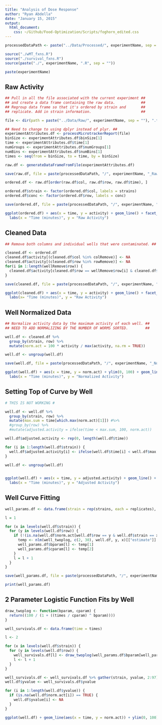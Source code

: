 ```yaml
---
title: "Analysis of Dose Response"
author: "Ryan Abdella"
date: "January 15, 2015"
output:
  html_document:
    css: ~/Github/Food-Optimization/Scripts/foghorn_edited.css
---
```



```r

processedDataPath <- paste("../Data/Processed/", experimentName, sep = "")

source("./wMT_fxns.R")
source("./survival_fxns.R")
source(paste("./", experimentName, ".R", sep = ""))

paste(experimentName)

```
 
## Raw Activity ##

```r

## Pull in all the file associated with the current experiment ##
## and create a data frame containing the raw data.            ##
## Regroup data frame so that it's ordered by strain and       ##
## replicate. Add in strain information.                       ##

file <- dir(path = paste("../Data/Raw/", experimentName, sep = ""), ".txt", full.names = TRUE)

## Need to change to using dplyr instead of plyr. ##
experimentAttributes.df <- processMicrotrackerReport(file)
binSize <- experimentAttributes.df$binSize[1]
time <- experimentAttributes.df$time[1]
numGroups <- experimentAttributes.df$numGroups[1]
numBins <- experimentAttributes.df$numBins[1]
times <- seq(from = binSize, to = time, by = binSize)

raw.df <- generateDataFrameFromFile(experimentAttributes.df)

save(raw.df, file = paste(processedDataPath, "/", experimentName, "_Raw.Rda", sep = ""), ascii = TRUE)

ordered.df <- raw.df[order(raw.df$col, raw.df$row, raw.df$time), ]

ordered.df$strain <- factor(ordered.df$col, labels = strains)
ordered.df$conc <- factor(ordered.df$row, labels = conc)

save(ordered.df, file = paste(processedDataPath, "/", experimentName, "_Processed.Rda", sep = ""), ascii = TRUE)

```

```r

ggplot(ordered.df) + aes(x = time, y = activity) + geom_line() + facet_grid(conc ~ strain) +
  labs(x = "Time (minutes)", y = "Raw Activity")

```

## Cleaned Data ##

```r

## Remove both columns and individual wells that were contaminated. ##

cleaned.df <- ordered.df
cleaned.df$activity[(cleaned.df$col %in% colRemove)] <- NA
cleaned.df$activity[(cleaned.df$row %in% rowRemove)] <- NA
for(i in 1:length(wellRemove$row)) {
  cleaned.df$activity[cleaned.df$row == wellRemove$row[i] & cleaned.df$col == wellRemove$col[i]] <- NA
}

save(cleaned.df, file = paste(processedDataPath, "/", experimentName, "_Cleaned2.Rda", sep = ""), ascii = TRUE)

```

```r

ggplot(cleaned.df) + aes(x = time, y = activity) + geom_line() + facet_grid(conc ~ strain) +
  labs(x= "Time (minutes)", y = "Raw Activity")

```

## Well Normalized Data ##

```r

## Normalize activity data by the maximum activity of each well. ##
## NEED TO ADD NORMALIZING BY THE NUMBER OF WORMS SORTED.        ##

well.df <- cleaned.df %>%
  group_by(strain, row) %>%
  mutate(norm.act = 100 * activity / max(activity, na.rm = TRUE))

well.df <- ungroup(well.df)

save(well.df, file = paste(processedDataPath, "/", experimentName, "_Normalized.Rda", sep = ""), ascii = TRUE)

```

```r

ggplot(well.df) + aes(x = time, y = norm.act) + ylim(0, 100) + geom_line() + facet_grid(conc ~ strain) +
  labs(x = "Time (minutes)", y = "Normalized Activity")

```

## Setting Top of Curve by Well ##

```r

# THIS IS NOT WORKING #

well.df <- well.df %>%
  group_by(strain, row) %>%
  mutate(max.sum = time[which.max(norm.act)[1]]) #%>%
  #group_by(row) %>%
  #mutate(adjusted.activity = ifelse(time < max.sum, 100, norm.act))

well.df$adjusted.activity <- rep(0, length(well.df$time))

for (i in 1:length(well.df$strain)) {
  well.df$adjusted.activity[i] <- ifelse(well.df$time[i] < well.df$max.sum[i], 100, well.df$norm.act[i])
}

well.df <- ungroup(well.df)
  
```

```r

ggplot(well.df) + aes(x = time, y = adjusted.activity) + geom_line() + facet_grid(conc ~ strain) +
  labs(x = "Time (minutes)", y = "Adjusted Activity")

```

## Well Curve Fitting ##

```r

well_params.df <- data.frame(strain = rep(strains, each = replicates), row = rep(levels(well.df$row), nStrains), bparam = rep(0, nStrains * replicates), cparam = rep(0, nStrains * replicates))

l = 1

for (x in levels(well.df$strain)) {
  for (y in levels(well.df$row)) {
    if (!(is.na(well.df$norm.act[well.df$row == y & well.df$strain == x]))[1] == TRUE) {
      temp <- nlm(well_twoplog, c(2, 30), well.df, y, x)[["estimate"]]
      well_params.df$bparam[l] <- temp[1]
      well_params.df$cparam[l] <- temp[2]
    }
    l = l + 1
  }
}

save(well_params.df, file = paste(processedDataPath, "/", experimentName, "_Well_Params.Rda", sep = ""), ascii = TRUE)

print(well_params.df)

```

## 2 Parameter Logistic Function Fits by Well ##

```r

draw_twoplog <- function(bparam, cparam) {
  return((100 / (1 + ((times / cparam) ^ bparam))))
}

well_survivals.df <- data.frame(time = times)

l <- 2

for (x in levels(well.df$strain)) {
  for (y in levels(well.df$row)) {
    well_survivals.df[l] <- draw_twoplog(well_params.df$bparam[well_params.df$strain == x & well_params.df$row == y], well_params.df$cparam[well_params.df$strain == x & well_params.df$row == y])
    l <- l + 1
  }
}

well_survivals.df <- well_survivals.df %>% gather(strain, yvalue, 2:97)
well.df$yvalue <- well_survivals.df$yvalue

for (i in 1:length(well.df$yvalue)) {
  if (is.na(well.df$norm.act[i]) == TRUE) {
    well.df$yvalue[i] <- NA
  }
}

```

```r

ggplot(well.df) + geom_line(aes(x = time, y = norm.act)) + ylim(0, 100) + geom_line(aes(x = time, y = yvalue, color = "red")) + facet_grid(conc ~ strain)

```
